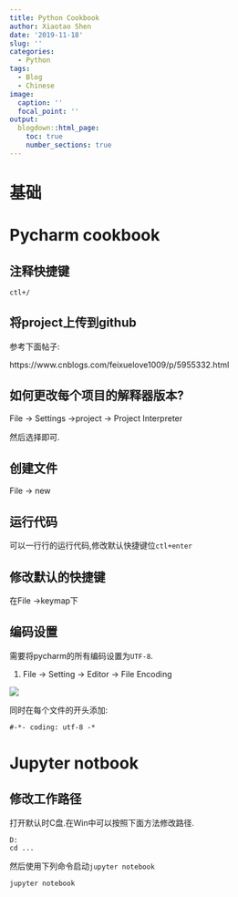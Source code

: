 ```yaml
---
title: Python Cookbook
author: Xiaotao Shen
date: '2019-11-18'
slug: ''
categories:
  - Python
tags:
  - Blog
  - Chinese
image:
  caption: ''
  focal_point: ''
output:
  blogdown::html_page:
    toc: true
    number_sections: true
---
```


# 基础

# Pycharm cookbook

## 注释快捷键

`ctl+/`


## 将project上传到github

参考下面帖子:

https://www.cnblogs.com/feixuelove1009/p/5955332.html


## 如何更改每个项目的解释器版本?

File -> Settings ->project -> Project Interpreter

然后选择即可.

## 创建文件

File -> new

## 运行代码

可以一行行的运行代码,修改默认快捷键位`ctl+enter`

## 修改默认的快捷键

在File ->keymap下

## 编码设置

需要将pycharm的所有编码设置为`UTF-8`.

1. File -> Setting -> Editor -> File Encoding

![](./pycharm_encoding.png)


同时在每个文件的开头添加:

```
#-*- coding: utf-8 -*
```

# Jupyter notbook

## 修改工作路径

打开默认时C盘.在Win中可以按照下面方法修改路径.

```
D:
cd ...
```

然后使用下列命令启动`jupyter notebook`

```
jupyter notebook
```







